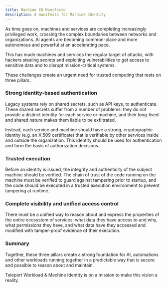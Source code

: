 ```yaml
---
title: Machine ID Manifesto
description: A manifesto for Machine Identity
---
```


As time goes on, machines and services are completing increasingly privileged
work, crossing the complex boundaries between networks and organizations. AI
agents are becoming common-place and more autonomous and powerful at an
accelerating pace.

This has made machines and services the regular target of attacks, with hackers
stealing secrets and exploiting vulnerabilities to get access to sensitive data
and to disrupt mission-critical systems.

These challenges create an urgent need for trusted computing that rests on
three pillars.

### Strong identity-based authentication

Legacy systems rely on shared secrets, such as API keys, to authenticate. These
shared secrets suffer from a number of problems: they do not provide a distinct
identity for each service or machine, and their long-lived and shared nature
makes them liable to be exfiltrated.

Instead, each service and machine should have a strong, cryptographic identity
(e.g. an X.509 certificate) that is verifiable by other services inside and
outside the organization. This identity should be used for authentication and
form the basis of authorization decisions.

### Trusted execution

Before an identity is issued, the integrity and authenticity of the subject
machine should be verified. The chain of trust of the code running on the
machine must be verified to guard against tampering prior to startup, and the
code should be executed in a trusted execution environment to prevent tampering
at runtime.

### Complete visibility and unified access control

There must be a unified way to reason about and express the properties of the
entire ecosystem of services: what data they have access to and why, what
permissions they have, and what data have they accessed and modified with
tamper-proof evidence of their execution.

### Summary

Together, these three pillars create a strong foundation for AI, automations and
other workloads running together in a predictable way that is secure and
possible to reason about and maintain.

Teleport Workload & Machine Identity is on a mission to make this vision a
reality.

